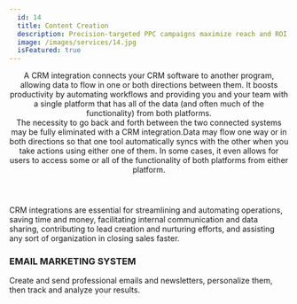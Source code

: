 ```yaml
---
  id: 14
  title: Content Creation
  description: Precision-targeted PPC campaigns maximize reach and ROI. Expert ad spend management optimizes costs for better conversions, while performance analytics refine strategies and ensure results.
  image: /images/services/14.jpg
  isFeatured: true
---
```


<Header title="Content Creation">
  A CRM integration connects your CRM software to another program, allowing data
  to flow in one or both directions between them. It boosts productivity by
  automating workflows and providing you and your team with a single platform
  that has all of the data (and often much of the functionality) from both
  platforms.
  <br />
  The necessity to go back and forth between the two connected systems may be
  fully eliminated with a CRM integration.Data may flow one way or in both
  directions so that one tool automatically syncs with the other when you take
  actions using either one of them. In some cases, it even allows for users to
  access some or all of the functionality of both platforms from either
  platform.
</Header>

<AboutCard title="Content Creation">
CRM integrations are essential for streamlining and automating operations, saving time and money, 
facilitating internal communication and data sharing, contributing to lead creation and nurturing efforts, 
and assisting any sort of organization in closing sales faster.

</AboutCard>

### EMAIL MARKETING SYSTEM

Create and send professional emails and newsletters, personalize them, then track and
analyze your results.
